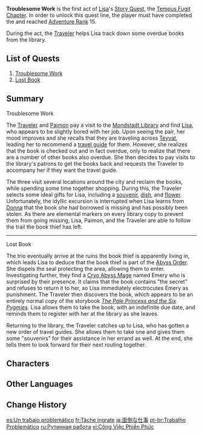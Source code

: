 {{About|the first act of Lisa's Story Quest|the first quest in the first act of her Story Quest|Troublesome Work (Quest)}}
{{Act Infobox
|image          = Story Card Tempus Fugit Chapter Act I.png
|type           = Story
|chapter        = Tempus Fugit Chapter
|actNum         = I
|character      = Lisa
|ARReq          = 15
|archonQuestReq = [[Prologue]]: Act I - [[The Outlander Who Caught the Wind]]
}}
'''Troublesome Work''' is the first act of [[Lisa]]'s [[Story Quest]], the [[Tempus Fugit Chapter]]. In order to unlock this quest line, the player must have completed the {{Quest|The Outlander Who Caught the Wind}} and reached [[Adventure Rank]] 15.

During the act, the [[Traveler]] helps Lisa track down some overdue books from the library.

==List of Quests==
# [[Troublesome Work (Quest)|Troublesome Work]]
# [[Lost Book]]

==Summary==
;Troublesome Work
The [[Traveler]] and [[Paimon]] pay a visit to the [[Knights of Favonius Headquarters|Mondstadt Library]] and find [[Lisa]], who appears to be slightly bored with her job. Upon seeing the pair, her mood improves and she recalls that they are traveling across [[Teyvat]], leading her to recommend a [[Teyvat Travel Guide|travel guide]] for them. However, she realizes that the book is checked out and in fact overdue, only to realize that there are a number of other books also overdue. She then decides to pay visits to the library's patrons to get the books back and requests the Traveler to accompany her if they want the travel guide.

The three visit several locations around the city and reclaim the books, while spending some time together shopping. During this, the Traveler selects some ideal gifts for Lisa, including a [[Souvenir Shop|souvenir]], [[Good Hunter|dish]], and [[Floral Whisper|flower]]. Unfortunately, the idyllic excursion is interrupted when Lisa learns from [[Donna]] that the book she had borrowed is missing and has possibly been stolen. As there are elemental markers on every library copy to prevent them from going missing, Lisa, Paimon, and the Traveler are able to follow the trail the book thief has left.
----
;Lost Book
The trio eventually arrive at the ruins the book thief is apparently living in, which leads Lisa to deduce that the book thief is part of the [[Abyss Order]]. She dispels the seal protecting the area, allowing them to enter. Investigating further, they find a [[Abyss Mages|Cryo Abyss Mage]] named Emery who is surprised by their presence. It claims that the book contains "the secret" and refuses to return it to her, so Lisa immediately electrocutes Emery as punishment. The Traveler then discovers the book, which appears to be an entirely normal copy of the storybook ''[[The Pale Princess and the Six Pygmies]].'' Lisa allows them to take the book, with an indefinite due date, and reminds them to register with her at the library as she leaves.

Returning to the library, the Traveler catches up to Lisa, who has gotten a new order of travel guides. She allows them to take one and gives them some "souvenirs" for their assistance in her errand as well. At the end, she tells them to look forward for their next routing together.

==Characters==
{{Character Appearances|Troublesome Work|type=Story Quest}}

==Other Languages==
{{Other Languages
|en      = Troublesome Work
|zhs     = 麻烦的工作
|zhs_rm  = Máfan de Gōngzuò
|zht     = 麻煩的工作
|zht_rm  = Máfan de Gōngzuò
|zh_tl   = Troublesome Work
|ja      = 面倒な仕事
|ja_rm   = Mendou-na Shigoto
|ja_tl   = Troublesome Work
|ko      = 귀찮은 업무
|ko_tl   = Tiresome Work
|es      = Un trabajo problemático
|es_tl   = A Troublesome Work
|fr      = Tâche ingrate
|fr_tl   = Thankless Task
|ru      = Рутинная работа
|ru_tl   = Routine Work
|th      = งานแสนยุ่งเหยิง
|th_rm   = Ngan Saen Yung-yoeng
|th_tl   = 
|vi      = Công Việc Phiền Phức
|vi_tl   = 
|de      = Große Anstrengungen
|de_tl   = Big Efforts
|id      = Pekerjaan yang Merepotkan
|id_tl   = Troublesome Work
|pt      = Trabalho Problemático
|pt_tl   = Problematic Work
|tr      = Zahmetli İş
|tr_tl   = 
|it      = Problemi di lavoro
|it_tl   = 
}}

==Change History==
{{Change History|1.0}}

[[es:Un trabajo problemático]]
[[fr:Tâche ingrate]]
[[ja:面倒な仕事]]
[[pt-br:Trabalho Problemático]]
[[ru:Рутинная работа]]
[[vi:Công Việc Phiền Phức]]
